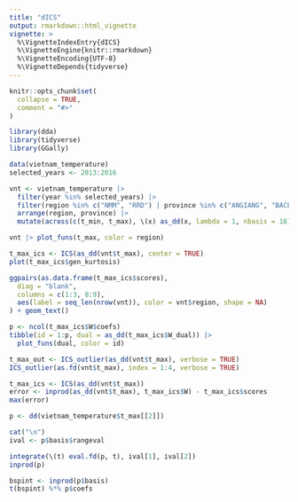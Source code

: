 ```yaml
---
title: "dICS"
output: rmarkdown::html_vignette
vignette: >
  %\VignetteIndexEntry{dICS}
  %\VignetteEngine{knitr::rmarkdown}
  %\VignetteEncoding{UTF-8}
  %\VignetteDepends{tidyverse}
---
```


```r
knitr::opts_chunk$set(
  collapse = TRUE,
  comment = "#>"
)
```

```r
library(dda)
library(tidyverse)
library(GGally)
```

```r
data(vietnam_temperature)
selected_years <- 2013:2016

vnt <- vietnam_temperature |>
  filter(year %in% selected_years) |>
  filter(region %in% c("NMM", "RRD") | province %in% c("ANGIANG", "BACLIEU")) |>
  arrange(region, province) |>
  mutate(across(c(t_min, t_max), \(x) as_dd(x, lambda = 1, nbasis = 18)))

vnt |> plot_funs(t_max, color = region)
```

```r
t_max_ics <- ICS(as_dd(vnt$t_max), center = TRUE)
plot(t_max_ics$gen_kurtosis)

ggpairs(as.data.frame(t_max_ics$scores),
  diag = "blank",
  columns = c(1:3, 8:9),
  aes(label = seq_len(nrow(vnt)), color = vnt$region, shape = NA)
) + geom_text()

p <- ncol(t_max_ics$W$coefs)
tibble(id = 1:p, dual = as_dd(t_max_ics$W_dual)) |>
  plot_funs(dual, color = id)
```

```r
t_max_out <- ICS_outlier(as_dd(vnt$t_max), verbose = TRUE)
ICS_outlier(as.fd(vnt$t_max), index = 1:4, verbose = TRUE)
```

```r
t_max_ics <- ICS(as_dd(vnt$t_max))
error <- inprod(as_dd(vnt$t_max), t_max_ics$W) - t_max_ics$scores
max(error)
```

```r
p <- dd(vietnam_temperature$t_max[[2]])

cat("\n")
ival <- p$basis$rangeval

integrate(\(t) eval.fd(p, t), ival[1], ival[2])
inprod(p)

bspint <- inprod(p$basis)
t(bspint) %*% p$coefs
```

